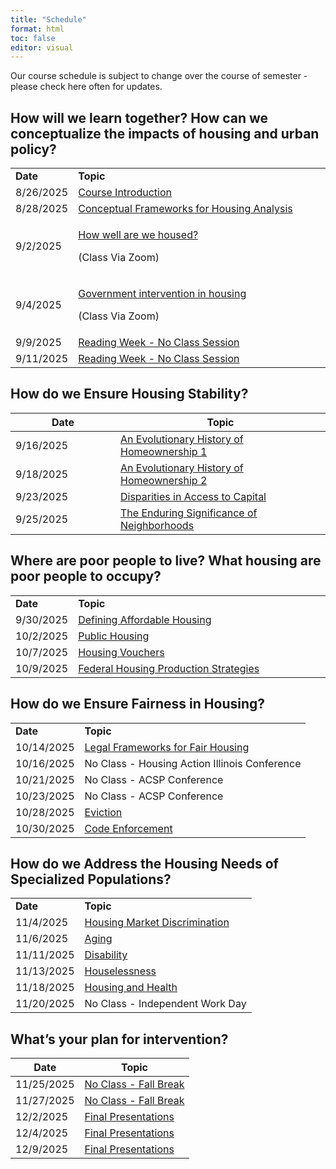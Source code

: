 ```yaml
---
title: "Schedule"
format: html
toc: false
editor: visual
---
```


Our course schedule is subject to change over the course of semester - please check here often for updates.

## How will we learn together? How can we conceptualize the impacts of housing and urban policy?

+---------------+-----------------------------------------------------------------+
| **Date**      | **Topic**                                                       |
+---------------+-----------------------------------------------------------------+
| 8/26/2025     | [Course Introduction](01_introduction.qmd)                      |
+---------------+-----------------------------------------------------------------+
| 8/28/2025     | [Conceptual Frameworks for Housing Analysis](02_conceptual.qmd) |
+---------------+-----------------------------------------------------------------+
| 9/2/2025      | [How well are we housed?](03_housed.qmd)                        |
|               |                                                                 |
|               | (Class Via Zoom)                                                |
+---------------+-----------------------------------------------------------------+
| 9/4/2025      | [Government intervention in housing](04_government.qmd)         |
|               |                                                                 |
|               | (Class Via Zoom)                                                |
+---------------+-----------------------------------------------------------------+
| 9/9/2025      | [Reading Week - No Class Session](05_readingwk.qmd)             |
+---------------+-----------------------------------------------------------------+
| 9/11/2025     | [Reading Week - No Class Session](05_readingwk.qmd)             |
+---------------+-----------------------------------------------------------------+

## How do we Ensure Housing Stability?

+----------------------------------+---------------------------------------------------------------------+
| Date                             | Topic                                                               |
+==================================+=====================================================================+
| 9/16/2025                        | [An Evolutionary History of Homeownership 1](07_homeownership.qmd)  |
+----------------------------------+---------------------------------------------------------------------+
| 9/18/2025                        | [An Evolutionary History of Homeownership 2](08_homeownership2.qmd) |
+----------------------------------+---------------------------------------------------------------------+
| 9/23/2025                        | [Disparities in Access to Capital](09_homeownership3)               |
+----------------------------------+---------------------------------------------------------------------+
| 9/25/2025                        | [The Enduring Significance of Neighborhoods](10_neighborhoods.qmd)  |
+----------------------------------+---------------------------------------------------------------------+

## Where are poor people to live? What housing are poor people to occupy?

+-------------+------------------------------------------------------------+
| **Date**    | **Topic**                                                  |
+-------------+------------------------------------------------------------+
| 9/30/2025   | [Defining Affordable Housing](11_affordable.qmd)           |
+-------------+------------------------------------------------------------+
| 10/2/2025   | [Public Housing](12_publichousing.qmd)                     |
+-------------+------------------------------------------------------------+
| 10/7/2025   | [Housing Vouchers](13_fedassisted.qmd)                     |
+-------------+------------------------------------------------------------+
| 10/9/2025   | [Federal Housing Production Strategies](14_production.qmd) |
+-------------+------------------------------------------------------------+

## How do we Ensure Fairness in Housing?

|            |                                                         |
|------------|---------------------------------------------------------|
| **Date**   | **Topic**                                               |
| 10/14/2025 | [Legal Frameworks for Fair Housing](15_fairhousing.qmd) |
| 10/16/2025 | No Class - Housing Action Illinois Conference           |
| 10/21/2025 | No Class - ACSP Conference                              |
| 10/23/2025 | No Class - ACSP Conference                              |
| 10/28/2025 | [Eviction](19_eviction.qmd)                             |
| 10/30/2025 | [Code Enforcement](20_hsgenv.qmd)                       |

## How do we Address the Housing Needs of Specialized Populations?

|            |                                                        |
|------------|--------------------------------------------------------|
| **Date**   | **Topic**                                              |
| 11/4/2025  | [Housing Market Discrimination](21_discrimination.qmd) |
| 11/6/2025  | [Aging](22_aging.qmd)                                  |
| 11/11/2025 | [Disability](23_disability.qmd)                        |
| 11/13/2025 | [Houselessness](24_houselessness.qmd)                  |
| 11/18/2025 | [Housing and Health](25_health.qmd)                    |
| 11/20/2025 | No Class - Independent Work Day                        |

## What's your plan for intervention?

| Date       | Topic                                       |
|------------|---------------------------------------------|
| 11/25/2025 | [No Class - Fall Break](27_break.qmd)       |
| 11/27/2025 | [No Class - Fall Break](28_break.qmd)       |
| 12/2/2025  | [Final Presentations](29_presentations.qmd) |
| 12/4/2025  | [Final Presentations](30_presentations.qmd) |
| 12/9/2025  | [Final Presentations](31_presentations.qmd) |
